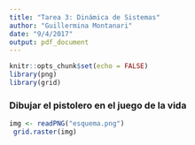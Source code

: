 ```yaml
---
title: "Tarea 3: Dinámica de Sistemas"
author: "Guillermina Montanari"
date: "9/4/2017"
output: pdf_document
---
```


```r
knitr::opts_chunk$set(echo = FALSE)
library(png)
library(grid)
```

### Dibujar el pistolero en el juego de la vida

```r
img <- readPNG("esquema.png")
 grid.raster(img)
```
